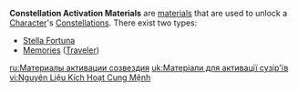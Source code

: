 {{Terminology Infobox
|type         = Item Types
}}
'''Constellation Activation Materials''' are [[materials]] that are used to unlock a [[Character]]'s [[Constellations]]. There exist two types:
* [[Stella Fortuna]]
* [[Memories]] ([[Traveler]])

[[ru:Материалы активации созвездия]]
[[uk:Матеріали для активації сузір'їв]]
[[vi:Nguyên Liệu Kích Hoạt Cung Mệnh]]
